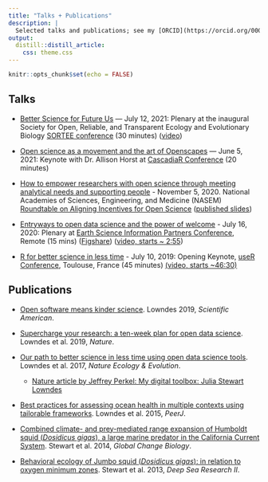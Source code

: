 ```yaml
---
title: "Talks + Publications"
description: |
  Selected talks and publications; see my [ORCID](https://orcid.org/0000-0003-1682-3872) for a complete list
output: 
  distill::distill_article:
    css: theme.css
---
```


```r
knitr::opts_chunk$set(echo = FALSE)
```

## Talks

- [Better Science for Future Us](https://docs.google.com/presentation/d/1HGw4P095-lblHiGQHXYidHiVysjrPxuojxTxKtE13vk/edit?usp=sharing) — July 12, 2021: Plenary at the inaugural Society for Open, Reliable, and Transparent Ecology and Evolutionary Biology [SORTEE conference](https://www.sortee.org/events/) (30 minutes) ([video](https://osf.io/47req/))

- [Open science as a movement and the art of Openscapes](https://docs.google.com/presentation/d/11-flAlM33E7GwkzlJuuzbs8icfTgYnG7UmDwDkgD49k/edit?usp=sharing) — June 5, 2021: Keynote with Dr. Allison Horst at [CascadiaR Conference](https://cascadiarconf.com/) (20 minutes) 

- [How to empower researchers with open science through meeting analytical needs and supporting people](https://docs.google.com/presentation/d/1AmnPV8eLQl9_0EuHQAqp7xBMHcUlcFkM30509BwJkMA/edit?usp=sharing) - November 5, 2020. National Academies of Sciences, Engineering, and Medicine (NASEM) [Roundtable on Aligning Incentives for Open Science](https://www.nationalacademies.org/our-work/roundtable-on-aligning-incentives-for-open-science) ([published slides](https://docs.google.com/presentation/d/e/2PACX-1vSq8GlWfKNeW8SvAaqae8Uwg9TNKLO3SvdHZQulg75KnavcbA-R78JXtY3ogcEMNJzdxFxCptcSIVfS/pub?start=false&loop=false&delayms=3000))

- [Entryways to open data science and the power of welcome](https://docs.google.com/presentation/d/1DjrMaEOw1F7zAIEXq3ZjiiyaqVAjydLyYww7huGfch8/edit?usp=sharing) - July 16, 2020: Plenary at [Earth Science Information Partners Conference](https://2020esipsummermeeting.sched.com/event/cItS/plenary), Remote (15 mins) ([Figshare](https://esip.figshare.com/articles/Entryways_to_open_data_science_and_the_power_of_welcome/12654689/1)) ([video, starts ~ 2:55](https://youtu.be/HAh7Xy9ReJo?t=1734))

- [R for better science in less time](https://jules32.github.io/useR-2019-keynote/#1) - July 10, 2019: Opening Keynote, [useR Conference](http://user2019.r-project.org/), Toulouse, France (45 minutes) [(video, starts ~46:30)](https://www.youtube.com/watch?v=Z8PqwFPqn6Y)


## Publications

- [Open software means kinder science](https://blogs.scientificamerican.com/observations/open-software-means-kinder-science/). Lowndes 2019, *Scientific  American*.

- [Supercharge your research: a ten-week plan for open data science](https://www.nature.com/articles/d41586-019-03335-4). Lowndes et al. 2019, *Nature*.

- [Our path to better science in less time using open data science tools](https://www.nature.com/articles/s41559-017-0160). Lowndes et al. 2017, *Nature Ecology & Evolution*.

    - [Nature article by Jeffrey Perkel: My digital toolbox: Julia Stewart Lowndes](http://blogs.nature.com/naturejobs/2017/05/23/techblog-julia-stewart-lowndes/)

- [Best practices for assessing ocean health in multiple contexts using tailorable frameworks](https://doi.org/10.7717/peerj.1503). Lowndes et al. 2015, *PeerJ*.

- [Combined climate- and prey-mediated range expansion of Humboldt squid (*Dosidicus gigas*), a large marine predator in the California Current System](http://onlinelibrary.wiley.com/doi/10.1111/gcb.12502/abstract). Stewart et al. 2014, *Global Change Biology*.

- [Behavioral ecology of Jumbo squid (*Dosidicus gigas*): in relation to oxygen minimum zones](http://www.sciencedirect.com/science/article/pii/S0967064512000860). Stewart et al. 2013, *Deep Sea Research II*.



